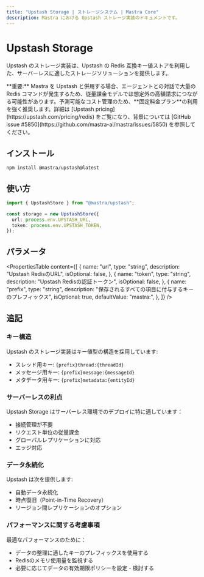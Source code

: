 ```yaml
---
title: "Upstash Storage | ストレージシステム | Mastra Core"
description: Mastra における Upstash ストレージ実装のドキュメントです。
---
```




# Upstash Storage

Upstash のストレージ実装は、Upstash の Redis 互換キー値ストアを利用した、サーバーレスに適したストレージソリューションを提供します。

<Callout type="warning">
  **重要:** Mastra を Upstash と併用する場合、エージェントとの対話で大量の Redis コマンドが発生するため、従量課金モデルでは想定外の高額請求につながる可能性があります。予測可能なコスト管理のため、**固定料金プラン**の利用を強く推奨します。詳細は [Upstash pricing](https://upstash.com/pricing/redis) をご覧になり、背景については [GitHub issue #5850](https://github.com/mastra-ai/mastra/issues/5850) を参照してください。
</Callout>

## インストール

```bash copy
npm install @mastra/upstash@latest
```


## 使い方

```typescript copy showLineNumbers
import { UpstashStore } from "@mastra/upstash";

const storage = new UpstashStore({
  url: process.env.UPSTASH_URL,
  token: process.env.UPSTASH_TOKEN,
});
```


## パラメータ

<PropertiesTable
  content={[
    {
      name: "url",
      type: "string",
      description: "Upstash RedisのURL",
      isOptional: false,
    },
    {
      name: "token",
      type: "string",
      description: "Upstash Redisの認証トークン",
      isOptional: false,
    },
    {
      name: "prefix",
      type: "string",
      description: "保存されるすべての項目に付与するキーのプレフィックス",
      isOptional: true,
      defaultValue: "mastra:",
    },
  ]}
/>

## 追記

### キー構造

Upstash のストレージ実装はキー値型の構造を採用しています:

- スレッド用キー: `{prefix}thread:{threadId}`
- メッセージ用キー: `{prefix}message:{messageId}`
- メタデータ用キー: `{prefix}metadata:{entityId}`

### サーバーレスの利点

Upstash Storage はサーバーレス環境でのデプロイに特に適しています：

- 接続管理が不要
- リクエスト単位の従量課金
- グローバルレプリケーションに対応
- エッジ対応

### データ永続化

Upstash は次を提供します:

- 自動データ永続化
- 時点復旧（Point-in-Time Recovery）
- リージョン間レプリケーションのオプション

### パフォーマンスに関する考慮事項

最適なパフォーマンスのために：

- データの整理に適したキーのプレフィックスを使用する
- Redisのメモリ使用量を監視する
- 必要に応じてデータの有効期限ポリシーを設定・検討する
